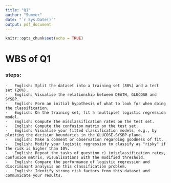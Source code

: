 ```yaml
---
title: "Q1"
author: "Summer"
date: "`r Sys.Date()`"
output: pdf_document
---
```


```r
knitr::opts_chunk$set(echo = TRUE)
```

# WBS of Q1


### steps:

    -   English: Split the dataset into a training set (80%) and a test set (20%).
    -   English: Visualise the relationship between DEATH, GLUCOSE and SYSBP.
    -   English: Form an initial hypothesis of what to look for when doing the classification.
    -   English: On the training set, fit a (multiple) logistic regression model.
    -   English: Compute the misclassification rates on the test set.
    -   English: Compute the confusion matrix on the test set.
    -   English: Visualise your fitted classification models, e.g., by plotting the decision boundaries in the GLUCOSE-SYSBP-plane.
    -   English: Make a comment or observation regarding goodness of fit.
    -   English: Modify your logistic regression to classify as "risky" if the risk is higher than 10%.
    -   English: Repeat the tasks of question c) (misclassification rates, confusion matrix, visualisation) with the modified threshold.
    -   English: Compare the performance of logistic regression and discriminant analysis on this classification problem.
    -   English: Identify strong risk factors from this dataset and communicate your results.
